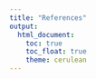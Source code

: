 ```yaml
---
title: "References"
output: 
  html_document:
    toc: true
    toc_float: true
    theme: cerulean
---
```

